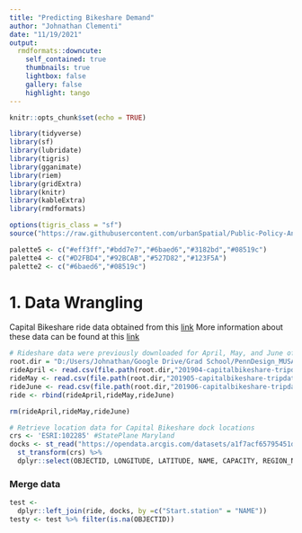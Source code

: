 ```yaml
---
title: "Predicting Bikeshare Demand"
author: "Johnathan Clementi"
date: "11/19/2021"
output:
  rmdformats::downcute:
    self_contained: true
    thumbnails: true
    lightbox: false
    gallery: false
    highlight: tango
---
```


```r
knitr::opts_chunk$set(echo = TRUE)

library(tidyverse)
library(sf)
library(lubridate)
library(tigris)
library(gganimate)
library(riem)
library(gridExtra)
library(knitr)
library(kableExtra)
library(rmdformats)

options(tigris_class = "sf")
source("https://raw.githubusercontent.com/urbanSpatial/Public-Policy-Analytics-Landing/master/functions.r")

palette5 <- c("#eff3ff","#bdd7e7","#6baed6","#3182bd","#08519c")
palette4 <- c("#D2FBD4","#92BCAB","#527D82","#123F5A")
palette2 <- c("#6baed6","#08519c")
```

# 1. Data Wrangling

Capital Bikeshare ride data obtained from this [link](https://s3.amazonaws.com/capitalbikeshare-data/index.html)
More information about these data can be found at this [link](https://www.capitalbikeshare.com/system-data)
```r
# Rideshare data were previously downloaded for April, May, and June of 2019 (Pre-pandemic) from the link above.
root.dir = "D:/Users/Johnathan/Google Drive/Grad School/PennDesign_MUSA/PublicPolicyAnalytics/predictingBikeshareDemand/data"
rideApril <- read.csv(file.path(root.dir,"201904-capitalbikeshare-tripdata.csv"))
rideMay <- read.csv(file.path(root.dir,"201905-capitalbikeshare-tripdata.csv"))
rideJune <- read.csv(file.path(root.dir,"201906-capitalbikeshare-tripdata.csv"))
ride <- rbind(rideApril,rideMay,rideJune)

rm(rideApril,rideMay,rideJune)
```


```r
# Retrieve location data for Capital Bikeshare dock locations
crs <- 'ESRI:102285' #StatePlane Maryland
docks <- st_read("https://opendata.arcgis.com/datasets/a1f7acf65795451d89f0a38565a975b3_5.geojson") %>%
  st_transform(crs) %>%
  dplyr::select(OBJECTID, LONGITUDE, LATITUDE, NAME, CAPACITY, REGION_NAME)
```

### Merge data
```r
test <- 
  dplyr::left_join(ride, docks, by =c("Start.station" = "NAME"))
testy <- test %>% filter(is.na(OBJECTID))
```


